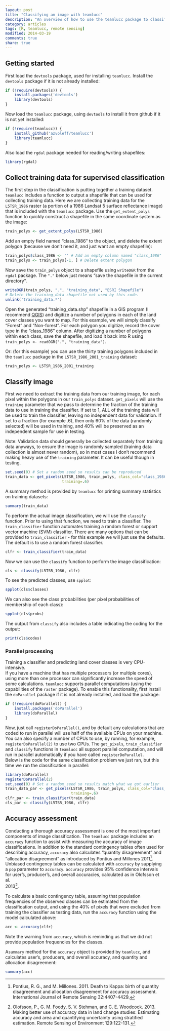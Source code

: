 ```yaml
---
layout: post
title: "Classifying an image with teamlucc"
description: "An overview of how to use the teamlucc package to classify a satellite image"
category: articles
tags: [R, teamlucc, remote sensing]
modified: 2014-03-19
comments: true
share: true
---
```


## Getting started

First load the `devtools` package, used for installing `teamlucc`. Install the 
`devtools` package if it is not already installed:

```r
if (!require(devtools)) {
    install.packages('devtools')
    library(devtools)
}
```

Now load the `teamlucc` package, using `devtools` to install it from github if 
it is not yet installed:

```r
if (!require(teamlucc)) {
    install_github('azvoleff/teamlucc')
    library(teamlucc)
}
```

Also load the `rgdal` package needed for reading/writing shapefiles:

```r
library(rgdal)
```

## Collect training data for supervised classification

The first step in the classification is putting together a training dataset. 
`teamlucc` includes a function to output a shapefile that can be used for 
collecting training data. Here we are collecting training data for the 
`L5TSR_1986` raster (a portion of a 1986 Landsat 5 surface reflectance image) 
that is included with the `teamlucc` package. Use the `get_extent_polys` 
function to quickly construct a shapefile in the same coordinate system as the 
image:

```r
train_polys <- get_extent_polys(L5TSR_1986)
```

Add an empty field named "class_1986" to the object, and delete the extent polygon 
(because we don't need it, and just want an empty shapefile):

```r
train_polys$class_1986 <- '' # Add an empty column named "class_1986"
train_polys <- train_polys[-1, ] # Delete extent polygon
```

Now save the `train_polys` object to a shapefile using `writeOGR` from the 
`rgdal` package. The `"."` below just means "save the shapefile in the current 
directory".

```r
writeOGR(train_polys, ".", "training_data", "ESRI Shapefile")
# Delete the training_data shapefile not used by this code.
unlink('training_data.*')
```

Open the generated "training_data.shp" shapefile in a GIS program (I recommend 
[QGIS](http://www.qgis.org)) and digitize a number of polygons in each of the 
land cover classes you want to map. For this example, we will simply classify 
"Forest" and "Non-forest". For each polygon you digitize, record the cover type 
in the "class_1986" column. After digitizing a number of polygons within each 
class, save the shapefile, and load it back into R using
`train_polys <- readOGR(".", "training_data")`.

Or: (for this example) you can use the thirty training polygons included in the 
`teamlucc` package in the `L5TSR_1986_2001_training` dataset:

```r
train_polys <- L5TSR_1986_2001_training
```

## Classify image

First we need to extract the training data from our training image, 
for each pixel within the polygons in our `train_polys` dataset. 
`get_pixels` will use the `training` parameter that we pass to 
determine the fraction of the training data to use in training the classifier. 
If set to 1, ALL of the training data will be used to train the classifier, 
leaving no independent data for validation. If set to a fraction (for example 
.6), then only 60% of the data (randomly selected) will be used in training, 
and 40% will be preserved as an independent sample for use in testing.

Note: Validation data should generally be collected separately from training 
data anyways, to ensure the image is randomly sampled (training data collection 
is almost never random), so in most cases I don't recommend making heavy use of 
the `training` parameter. It can be useful though in testing.

```r
set.seed(0) # Set a random seed so results can be reproduced
train_data <- get_pixels(L5TSR_1986, train_polys, class_col="class_1986", 
                         training=.6)
```

A summary method is provided by `teamlucc` for printing summary statistics on 
training datasets:

```r
summary(train_data)
```

To perform the actual image classification, we will use the `classify` 
function. Prior to using that function, we need to train a classifier. The 
`train_classifier` function automates training a random forest or support 
vector machine (SVM) classifier. There are many options that can be provided to 
`train_classifier` - for this example we will just use the defaults.  The 
default is to use a random forest classifier.

```r
clfr <- train_classifier(train_data)
```

Now we can use the `classify` function to perform the image classification:

```r
cls <- classify(L5TSR_1986, clfr)
```

To see the predicted classes, use `spplot`:

```r
spplot(cls$classes)
```

We can also see the class probabilities (per pixel probabilities of membership of each class):

```r
spplot(cls$probs)
```

The output from `classify` also includes a table indicating the coding for the 
output:

```r
print(cls$codes)
```

### Parallel processing

Training a classifier and predicting land cover classes is very CPU-intensive.  
If you have a machine that has multiple processors (or multiple cores), using 
more than one processor can significantly increase the speed of some 
calculations. `teamlucc` supports parallel computations (using the capabilities 
of the `raster` package). To enable this functionality, first install the
`doParallel` package if it is not already installed, and load the package:

```r
if (!require(doParallel)) {
    install.packages('doParallel')
    library(doParallel)
}
```

Now, just call `registerDoParallel()`, and by default any calculations that are 
coded to run in parallel will use half of the available CPUs on your machine.  
You can also specify a number of CPUs to use, by running, for example, 
`registerDoParallel(2)` to use two CPUs. The `get_pixels`, `train_classifier`  
and `classify` functions in `teamlucc` all support parallel computation, and 
will run in parallel automatically if you have called `registerDoParallel`.  
Below is the code for the same classification problem we just ran, but this 
time we run the classification in parallel:

```r
library(doParallel)
registerDoParallel(2)
set.seed(0) # Set a random seed so results match what we got earlier
train_data_par <- get_pixels(L5TSR_1986, train_polys, class_col="class_1986", 
                             training=.6)
clfr_par <- train_classifier(train_data)
cls_par <- classify(L5TSR_1986, clfr)
```

## Accuracy assessment

Conducting a thorough accuracy assessment is one of the most important 
components of image classification. The `teamlucc` package includes an 
`accuracy` function to assist with measuring the accuracy of image 
classifications. In addition to the standard contingency tables often used for 
describing accuracy, `accuracy` also calculates "quantity disagreement" and
"allocation disagreement" as introduced by Pontius and Millones 2011[^1].  
Unbiased contingency tables can be calculated with `accuracy` by supplying a 
`pop` parameter to `accuracy`. `accuracy` provides 95% confidence intervals for 
user's, producer's, and overall accuracies, calculated as in Olofsson et al.  
2013[^2].

[^1]:
    Pontius, R. G., and M. Millones. 2011. Death to Kappa: birth of quantity 
    disagreement and allocation disagreement for accuracy assessment.
    International Journal of Remote Sensing 32:4407-4429.

[^2]:
    Olofsson, P., G. M. Foody, S. V.  Stehman, and C. E. Woodcock. 2013.
    Making better use of accuracy data in land change studies: Estimating 
    accuracy and area and quantifying uncertainty using stratified estimation.
    Remote Sensing of Environment 129:122-131.

To calculate a basic contingency table, assuming that population frequencies of 
the observed classes can be estimated from the classification output, and using 
the 40% of pixels that were excluded from training the classifier as testing 
data, run the `accuracy` function using the model calculated above:

```r
acc <- accuracy(clfr)
```

Note the warning from `accuracy`, which is reminding us that we did not provide 
population frequencies for the classes.

A`summary` method for the `accuracy` object is provided by `teamlucc`, and
calculates user's, producers, and overall accuracy, and quantity and allocation 
disagreement:

```r
summary(acc)
```
